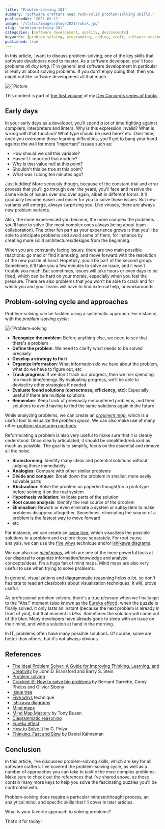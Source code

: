 ```yaml
---
title: "Problem-solving 101"
summary: "Software crafters need rock-solid problem-solving skills."
publishedAt: '2021-09-11'
image: '/static/images/blog/2021/rubik.jpg'
slug: 'problem-solving-101'
categories: [software development, quality, devconcepts]
keywords: [problem solving, programming, coding, craft, software engineering, software development, it]
published: true
---
```


In this article, I want to discuss problem-solving, one of the key skills that software developers need to master. As a software developer, you'll face problems *all day long*. IT in general and software development in particular is really all about solving problems. If you don't enjoy doing that, then you might not like software development all that much.

<BlogPostCenteredContent>
  <Image
    alt={`Picture courtesy of https://unsplash.com/@alandelacruz4`}
    src={`/static/images/blog/2021/rubik.jpg`}
    width={2089}
    height={1175}
    priority
  />
</BlogPostCenteredContent>

This content is part of <a href="https://gum.co/DevConcepts-Part-01-SoftwareCraft" rel="noopener"> the first volume</a> of my <a href="https://dev-concepts.dev" rel="noopener">Dev Concepts series of books</a>.

## Early days

In your early days as a developer, you'll spend _a lot_ of time fighting against compilers, interpreters and linters. Why is this expression invalid? What is wrong with that function? What type should be used here? etc. Over time, once you overcome those learning difficulties, you'll get to bang your hand against the wall for more "important" issues such as:

* How should we call this variable?
* Haven't I imported that module?
* Why is that value null at this point?
* Shouldn't this be true at this point?
* What was I doing ten minutes ago?

Just kidding! More seriously though, because of the constant trial and error process that you'll go through over the years, you'll face and resolve the same kinds of issues over and over again, albeit in different forms. It'll gradually become easier and easier for you to solve those issues. But new variants will emerge, always surprising you. Like viruses, there are always new problem variants.

Also, the more experienced you become, the more complex the problems you'll have to solve (the most complex ones always being about team collaboration). The other fun part as your experience grows is that you'll be able to anticipate problems and avoid some of them, for instance by creating more solid architectures/designs from the beginning.

When you are constantly facing issues, there are two main possible reactions: go mad or find it amusing, and move forward with the resolution of the new puzzle at hand. Hopefully, you'll be part of the second group. Sometimes, it'll take you a few minutes to solve an issue, and it won't trouble you much. But sometimes, issues will take hours or even days to be fixed, which can be hard on your morale, especially when you feel the pressure. There are also problems that you won't be able to crack and for which you and your teams will have to find external help, or workarounds.

## Problem-solving cycle and approaches

Problem-solving can be tackled using a systematic approach. For instance, with the *problem-solving cycle*:

<BlogPostCenteredContent>
  <Image
    alt={`Problem-solving cycle`}
    src={`/static/images/blog/2021/problem-solving-cycle.svg`}
    width={867}
    height={167}
    priority
  />
</BlogPostCenteredContent>

* **Recognize the problem**: Before anything else, we need to see that there's a problem
* **Define the problem**: We need to clarify what needs to be solved precisely
* **Develop a strategy to fix it**
* **Organize information**: What information do we have about the problem, what do we have to figure out, etc
* **Track progress**: If we don't track our progress, then we risk spending too much time/energy. By evaluating progress, we'll be able to devise/try other strategies if needed
* **Evaluate found solutions (correctness, efficiency, etc)**: Especially useful if there are multiple solutions
* **Remember**: Keep track of previously encountered problems, and their solutions to avoid having to find the same solutions again in the future

While analyzing problems, we can create an [*argument map*](https://en.wikipedia.org/wiki/Argument_map), which is a useful tool to visualize the _problem space_. We can also make use of many other [problem structuring methods](https://en.wikipedia.org/wiki/Problem_structuring_methods).

Reformulating a problem is also very useful to make sure that it is clearly understood. Once clearly articulated, it should be simplified/reduced as much as possible. The goal is to simplify, focus on the essential and remove all the noise.

* **Brainstorming**: Identify many ideas and potential solutions without judging those immediately
* **Analogies**: Compare with other similar problems
* **Divide and conquer**: Break down the problem in smaller, more easily solvable parts
* **Abstraction**: Solve the problem on paper/in thought/on a prototype before solving it on the real system
* **Hypothesis validation**: Validate parts of the solution
* **Root cause analysis**: Identify the real source of the problem
* **Elimination**: Rework or even eliminate a system or subsystem to make problems disappear altogether. Sometimes, eliminating the source of a problem is the fastest way to move forward
* etc

For instance, we can create an [issue tree](https://en.wikipedia.org/wiki/Issue_tree), which visualizes the possible solutions to a problem and explore those separately. For root cause analysis, we can use the [five whys](https://en.wikipedia.org/wiki/Five_whys) technique and/or [Ishikawa diagrams](https://en.wikipedia.org/wiki/Ishikawa_diagram).

We can also use [*mind maps*](https://en.wikipedia.org/wiki/Mind_map), which are one of the more powerful tools at our disposal to organize information/knowledge and analyze concepts/ideas. I'm a huge fan of mind maps. Mind maps are also very useful to use when trying to solve problems.

In general, visualizations and [diagrammatic reasoning](https://en.wikipedia.org/wiki/Diagrammatic_reasoning) helps _a lot_, so don't hesitate to read articles/books about visualization techniques; it _will_, prove useful.

As professional problem solvers, there's a true _pleasure_ when we finally get to the "Aha!" moment (also known as the [Eureka effect](https://en.wikipedia.org/wiki/Eureka_effect)); when the puzzle is finally solved. It only lasts an instant (because the next problem is already in front of you), but that moment is _bliss_. Sometimes the solution will come out of the blue. Many developers have already gone to sleep with an issue on their mind, and with a solution at hand in the morning.

In IT, problems often have many possible solutions. Of course, some are better than others, but it's not always obvious.

## References

* [The Ideal Problem Solver: A Guide for Improving Thinking, Learning, and Creativity](https://www.amazon.com/Ideal-Problem-Solver-Improving-Creativity/dp/0716722046?tag=dsebastien00-20) by John D. Bransford and Barry S. Stein
* [Problem solving](https://en.wikipedia.org/wiki/Problem_solving)
* [Cracked it!: How to solve big problems](https://www.amazon.com/Cracked-problems-solutions-strategy-consultants-ebook/dp/B07DMFYH2R?tag=dsebastien00-20) by Bernard Garrette, Corey Phelps and Olivier Sibony
* [Issue tree](https://en.wikipedia.org/wiki/Issue_tree)
* [Five whys](https://en.wikipedia.org/wiki/Five_whys) technique
* [Ishikawa diagrams](https://en.wikipedia.org/wiki/Ishikawa_diagram)
* [Mind maps](https://en.wikipedia.org/wiki/Mind_map)
* [Mind Map Mastery](https://www.amazon.com/Mind-Map-Mastery-Complete-Learning/dp/1786781417?tag=dsebastien00-20) by Tony Buzan
* [Diagrammatic reasoning](https://en.wikipedia.org/wiki/Diagrammatic_reasoning)
* [Eureka effect](https://en.wikipedia.org/wiki/Eureka_effect)
* [How to Solve It](https://www.amazon.com/How-Solve-Aspect-Mathematical-Method/dp/069116407X?tag=dsebastien00-20) by G. Polya
* [Thinking, Fast and Slow](https://www.amazon.com/dp/0141033576?tag=dsebastien00-20) by Daniel Kahneman

## Conclusion

In this article, I've discussed problem-solving skills, which are key for all software crafters. I've covered the problem-solving cycle, as well as a number of approaches you can take to tackle the most complex problems. Make sure to check out the references that I've shared above, as those contain many more keys to help you solve the fascinating puzzles you'll be confronted with.

Problem-solving does require a particular mindset/thought process, an analytical mind, and specific skills that I'll cover in later articles.

What is your favorite approach to solving problems?

That’s it for today!

<BlogPostSignature />



